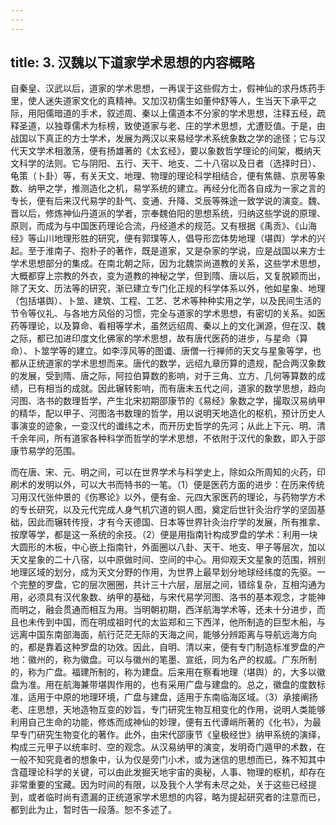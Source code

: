 ```yaml
---
---
---
```

title: 3. 汉魏以下道家学术思想的内容概略
---




自秦皇、汉武以后，道家的学术思想，一再误于这些假方士，假神仙的求丹炼药手里，使人迷失道家文化的真精神。又加汉初儒生如董仲舒等人，生当天下承平之际，用阳儒暗道的手术，叙述周、秦以上儒道本不分家的学术思想，注释五经，疏释圣道，以独尊儒术为标榜，致使道家与老、庄的学术思想，尤遭贬值。于是，由战国以下真正的方士学术，发展为两汉以来易经学术系统象数之学的途径；它与汉代天文学术相激荡，便有扬雄著的《太玄经》，要以象数哲学理论的间架，概纳天文科学的法则。它与阴阳、五行、天干、地支、二十八宿以及日者（选择时日）、龟策（卜卦）等，有关天文、地理、物理的理论科学相结合，便有焦赣、京房等象数、纳甲之学，推测造化之机，易学系统的建立。再经分化而各自成为一家之言的专长，便有后来汉代易学的卦气、变通、升降、爻辰等殊途一致学说的演变。魏、晋以后，修炼神仙丹道派的学者，宗奉魏伯阳的思想系统，归纳这些学说的原理、原则，而成为与中国医药理论合流，丹经道术的规范。又有根据《禹贡》、《山海经》等山川地理形胜的研究，便有郭璞等人，倡导形峦体势地理（堪舆）学术的兴起。至于淮南子、抱朴子的著作，既是道家，又是杂家的学说，应是战国以来方士学术思想部分的集成。在南北朝之际，因为北魏崇尚道教的关系，这些学术思想，大概都穿上宗教的外衣，变为道教的神秘之学，但到隋、唐以后，又复脱颖而出，除了天文、历法等的研究，渐已建立专门化正规的科学体系以外，他如星象、地理（包括堪舆）、卜筮、建筑、工程、工艺、艺术等种种实用之学，以及民间生活的节令等仪礼、与各地方风俗的习惯，完全与道家的学术思想，有密切的关系。如医药等理论，以及算命、看相等学术，虽然远绍周、秦以上的文化渊源，但在汉、魏之际，都已加进印度文化佛家的学术思想，故有唐代医药的进步，与星命（算命）、卜筮学等的建立。如李淳风等的图谶、唐僧一行禅师的天文与星象等学，也都从正统道家的学术思想而来。唐代的数学，远绍九章历算的遗规，配合两汉象数的发展，受到隋、唐之际，阿拉伯算数的影响，对于三角、立方、几何等算数的成绩，已有相当的成就。因此辗转影响，而有唐末五代之间，道家的数学思想，趋向河图、洛书的数理哲学，产生北宋初期邵康节的《易经》象数之学，撮取汉易纳甲的精华，配以甲子、河图洛书数理的哲学，用以说明天地造化的枢机，预计历史人事演变的迹象，一变汉代的谶纬之术，而开历史哲学的先河；从此上下元、明、清千余年间，所有道家各种科学而哲学的学术思想，不依附于汉代的象数，即入于邵康节易学的范围。

而在唐、宋、元、明之间，可以在世界学术与科学史上，除如众所周知的火药，印刷术的发明以外，可以大书而特书的一笔。（1）便是医药方面的进步：在历来传统习用汉代张仲景的《伤寒论》以外，便有金、元四大家医药的理论，与药物学方术的专长研究，以及元代完成人身气机穴道的铜人图，奠定后世针灸治疗学的坚固基础，因此而辗转传授，才有今天德国、日本等世界针灸治疗学的发展，所有推拿、按摩等学，都是这一系统的余技。（2）便是用指南针构成罗盘的学术：利用一块大圆形的木板，中心嵌上指南针，外面圈以八卦、天干、地支、甲子等层次，加以天文星象的二十八宿，以中原做时间、空间的中心。用仰观天文星象的范围，辨别地理区域的划分，成为天文分野的作用，为世界上最早划分地球经纬度的先驱。一个完整的罗盘，它的层次圈圈，共计三十六层，层层之间，错综复杂，互相沟通为用，必须具有汉代象数、纳甲的基础，与宋代易学河图、洛书的基本观念，才能神而明之，融会贯通而相互为用。当明朝初期，西洋航海学术等，还未十分进步，而且也未传到中国，而在明成祖时代的太监郑和三下西洋，他所制造的巨型木船，与远离中国东南部海面，航行茫茫无际的天海之间，能够分辨距离与导航远海方向的，都是靠着这种罗盘的功效。因此，自明、清以来，便有专门制造标准罗盘的产地：徽州的，称为徽盘。可以与徽州的笔墨、宣纸，同为名产的权威。广东所制的，称为广盘。福建所制的，称为建盘。后来用在察看地理（堪舆）的，大多以徽盘为准。用在航海兼带堪舆作用的，也有采用广盘与建盘的。总之，徽盘的度数标准，适用于中原的地理环境，广盘与建盘，适用于东南临海区域。（3）承接阐扬老、庄思想，天地造物互变的妙旨，专门研究生物互相变化的作用，说明人类能够利用自己生命的功能，修炼而成神仙的妙理，便有五代谭峭所著的《化书》，为最早专门研究生物变化的著作。此外，由宋代邵康节《皇极经世》纳甲系统的演绎，构成三元甲子以统率时、空的观念。从汉易纳甲的演变，发明奇门遁甲的术数，在一般不知究竟者的想象中，认为仅是旁门小术，或为迷信的思想而已，殊不知其中含蕴理论科学的关键，可以由此发掘天地宇宙的奥秘，人事、物理的枢机，却存在非常重要的宝藏。因为时间的有限，以及我个人学有未尽之处，关于这些已经提到，或者临时尚有遗漏的正统道家学术思想的内容，略为提起研究者的注意而已，都到此为止，暂时告一段落。恕不多述了。